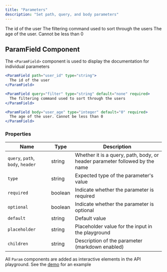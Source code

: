 ```yaml
---
title: "Parameters"
description: "Set path, query, and body parameters"
---
```


<ParamField path="user_id" type="string">
  The id of the user
</ParamField>

<ParamField query="filter" type="string" default="none" required>
  The filtering command used to sort through the users
</ParamField>

<ParamField body="user_age" type="integer" default="0" required>
  The age of the user. Cannot be less than 0
</ParamField>

## ParamField Component

The `<ParamField>` component is used to display the documentation for individual parameters

<CodeGroup>

```jsx Path
<ParamField path="user_id" type="string">
  The id of the user
</ParamField>
```

```jsx Query
<ParamField query="filter" type="string" default="none" required>
  The filtering command used to sort through the users
</ParamField>
```

```jsx Body
<ParamField body="user_age" type="integer" default="0" required>
  The age of the user. Cannot be less than 0
</ParamField>
```

</CodeGroup>

### Properties

| Name                              | Type    | Description                                                                 |
| --------------------------------- | ------- | --------------------------------------------------------------------------- |
| `query`, `path`, `body`, `header` | string  | Whether it is a query, path, body, or header parameter followed by the name |
| `type`                            | string  | Expected type of the parameter's value                                      |
| `required`                        | boolean | Indicate whether the parameter is required                                  |
| `optional`                        | boolean | Indicate whether the parameter is optional                                  |
| `default`                         | string  | Default value                                                               |
| `placeholder`                     | string  | Placeholder value for the input in the playground                           |
| `children`                        | string  | Description of the parameter (markdown enabled)                             |

<Info>

All `Param` components are added as interactive elements in the API playground. See the [demo](/api-components/overview) for an example

</Info>
